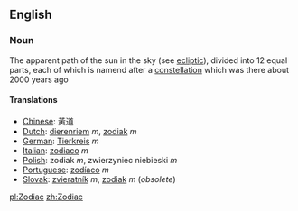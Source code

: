 ==English ==
=== Noun ===
The apparent path of the sun in the sky (see [[ecliptic]]), divided into 12 equal parts, each of which is namend after a [[constellation]] which was there about 2000 years ago
==== Translations ====
*[[Chinese]]: 黃道
*[[Dutch]]: [[dierenriem]] ''m'', [[zodiak]] ''m''
*[[German]]: [[Tierkreis]] ''m''
*[[Italian]]: [[zodiaco]] ''m''
*[[Polish]]: zodiak ''m'', zwierzyniec niebieski ''m''
*[[Portuguese]]: [[zodíaco]] ''m''
*[[Slovak]]: [[zvieratník]] ''m'', [[zodiak]] ''m'' (''obsolete'')

[[pl:Zodiac]]
[[zh:Zodiac]]